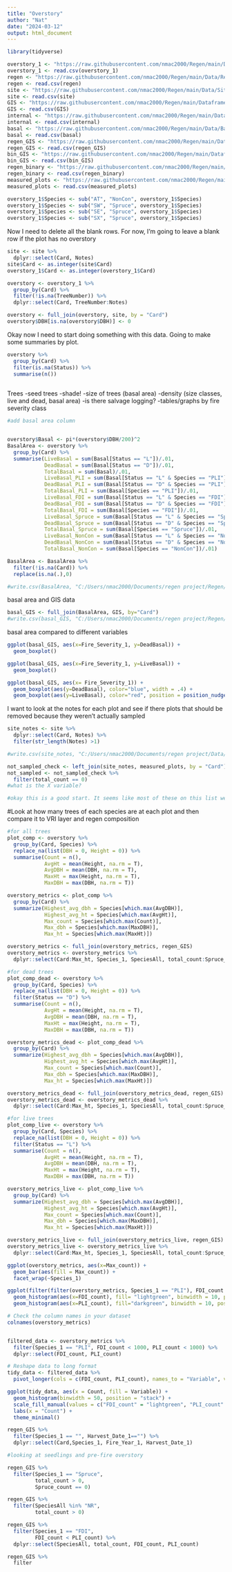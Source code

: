 ```yaml
---
title: "Overstory"
author: "Nat"
date: "2024-03-12"
output: html_document
---
```


```r
library(tidyverse)

overstory_1 <- "https://raw.githubusercontent.com/nmac2000/Regen/main/Data/Overstory.csv"
overstory_1 <- read.csv(overstory_1)
regen <- "https://raw.githubusercontent.com/nmac2000/Regen/main/Data/Regen_2023_ALL.csv" ##check this
regen <- read.csv(regen)
site <- "https://raw.githubusercontent.com/nmac2000/Regen/main/Data/Site.csv"
site <- read.csv(site)
GIS <- "https://raw.githubusercontent.com/nmac2000/Regen/main/Dataframes/GIS_fixed.csv"
GIS <- read.csv(GIS)
internal <- "https://raw.githubusercontent.com/nmac2000/Regen/main/Data/Internal.csv" ##check this
internal <- read.csv(internal)
basal <- "https://raw.githubusercontent.com/nmac2000/Regen/main/Data/BasalArea.csv"
basal <- read.csv(basal)
regen_GIS <- "https://raw.githubusercontent.com/nmac2000/Regen/main/Dataframes/regen_GIS.csv"
regen_GIS <- read.csv(regen_GIS)
bin_GIS <- "https://raw.githubusercontent.com/nmac2000/Regen/main/Dataframes/binary_GIS.csv"
bin_GIS <- read.csv(bin_GIS)
regen_binary <- "https://raw.githubusercontent.com/nmac2000/Regen/main/Dataframes/regen_binary.csv"
regen_binary <- read.csv(regen_binary)
measured_plots <- "https://raw.githubusercontent.com/nmac2000/Regen/main/Dataframes/MeasuredPlots.csv"
measured_plots <- read.csv(measured_plots)
```

```r
overstory_1$Species <- sub("AT", "NonCon", overstory_1$Species)
overstory_1$Species <- sub("SW", "Spruce", overstory_1$Species)
overstory_1$Species <- sub("SE", "Spruce", overstory_1$Species)
overstory_1$Species <- sub("SX", "Spruce", overstory_1$Species)
```

Now I need to delete all the blank rows. For now, I'm going to leave a blank row if the plot has no overstory
```r
site <- site %>% 
  dplyr::select(Card, Notes)
site$Card <- as.integer(site$Card)
overstory_1$Card <- as.integer(overstory_1$Card)

overstory <- overstory_1 %>% 
  group_by(Card) %>% 
  filter(!is.na(TreeNumber)) %>% 
  dplyr::select(Card, TreeNumber:Notes)

overstory <- full_join(overstory, site, by = "Card")
overstory$DBH[is.na(overstory$DBH)] <- 0


```

Okay now I need to start doing something with this data. 
Going to make some summaries by plot. 
```r
overstory %>% 
  group_by(Card) %>% 
  filter(is.na(Status)) %>% 
  summarise(n())
  
```
Trees
-seed trees
-shade!
-size of trees (basal area)
-density (size classes, live and dead, basal area)
-is there salvage logging?
-tables/graphs by fire severity class
```r
#add basal area column


overstory$Basal <- pi*(overstory$DBH/200)^2
BasalArea <- overstory %>% 
  group_by(Card) %>% 
  summarise(LiveBasal = sum(Basal[Status == "L"])/.01,
            DeadBasal = sum(Basal[Status == "D"])/.01,
            TotalBasal = sum(Basal)/.01,
            LiveBasal_PLI = sum(Basal[Status == "L" & Species == "PLI"])/.01,
            DeadBasal_PLI = sum(Basal[Status == "D" & Species == "PLI"])/.01,
            TotalBasal_PLI = sum(Basal[Species == "PLI"])/.01,
            LiveBasal_FDI = sum(Basal[Status == "L" & Species == "FDI"])/.01,
            DeadBasal_FDI = sum(Basal[Status == "D" & Species == "FDI"])/.01,
            TotalBasal_FDI = sum(Basal[Species == "FDI"])/.01,
            LiveBasal_Spruce = sum(Basal[Status == "L" & Species == "Spruce"])/.01,
            DeadBasal_Spruce = sum(Basal[Status == "D" & Species == "Spruce"])/.01,
            TotalBasal_Spruce = sum(Basal[Species == "Spruce"])/.01,
            LiveBasal_NonCon = sum(Basal[Status == "L" & Species == "NonCon"])/.01,
            DeadBasal_NonCon = sum(Basal[Status == "D" & Species == "NonCon"])/.01,
            TotalBasal_NonCon = sum(Basal[Species == "NonCon"])/.01)

BasalArea <- BasalArea %>%
  filter(!is.na(Card)) %>% 
  replace(is.na(.),0)

#write.csv(BasalArea, "C:/Users/nmac2000/Documents/regen project/Regen/Dataframes/BasalArea.csv", row.names = FALSE)

```

basal area and GIS data
```r
basal_GIS <- full_join(BasalArea, GIS, by="Card")
#write.csv(basal_GIS, "C:/Users/nmac2000/Documents/regen project/Regen/Dataframes/BasalGIS.csv", row.names = FALSE)
```
basal area compared to different variables
```r
ggplot(basal_GIS, aes(x=Fire_Severity_1, y=DeadBasal)) +
  geom_boxplot()

ggplot(basal_GIS, aes(x=Fire_Severity_1, y=LiveBasal)) +
  geom_boxplot()

ggplot(basal_GIS, aes(x= Fire_Severity_1)) +
  geom_boxplot(aes(y=DeadBasal), color="blue", width = .4) +
  geom_boxplot(aes(y=LiveBasal), color="red", position = position_nudge(x= 0.3), width = .4) 


```


I want to look at the notes for each plot and see if there plots that should be removed because they weren't actually sampled
```r

site_notes <- site %>% 
  dplyr::select(Card, Notes) %>% 
  filter(str_length(Notes) >1)

#write.csv(site_notes, "C:/Users/nmac2000/Documents/regen project/Data/SiteNotes.csv", row.names = FALSE)

not_sampled_check <- left_join(site_notes, measured_plots, by = "Card")
not_sampled <- not_sampled_check %>% 
  filter(total_count == 0)
#what is the X variable?

#okay this is a good start. It seems like most of these on this list were not actually sampled. There are a few I should double check
```
#Look at how many trees of each species are at each plot
and then compare it to VRI layer and regen composition
```r
#for all trees
plot_comp <- overstory %>% 
  group_by(Card, Species) %>%
  replace_na(list(DBH = 0, Height = 0)) %>% 
  summarise(Count = n(),
            AvgHt = mean(Height, na.rm = T),
            AvgDBH = mean(DBH, na.rm = T),
            MaxHt = max(Height, na.rm = T),
            MaxDBH = max(DBH, na.rm = T)) 

overstory_metrics <- plot_comp %>% 
  group_by(Card) %>% 
  summarize(Highest_avg_dbh = Species[which.max(AvgDBH)],
            Highest_avg_ht = Species[which.max(AvgHt)],
            Max_count = Species[which.max(Count)],
            Max_dbh = Species[which.max(MaxDBH)],
            Max_ht = Species[which.max(MaxHt)])

overstory_metrics <- full_join(overstory_metrics, regen_GIS)
overstory_metrics <- overstory_metrics %>% 
  dplyr::select(Card:Max_ht, Species_1, SpeciesAll, total_count:Spruce_x130)

#for dead trees
plot_comp_dead <- overstory %>% 
  group_by(Card, Species) %>%
  replace_na(list(DBH = 0, Height = 0)) %>% 
  filter(Status == "D") %>% 
  summarise(Count = n(),
            AvgHt = mean(Height, na.rm = T),
            AvgDBH = mean(DBH, na.rm = T),
            MaxHt = max(Height, na.rm = T),
            MaxDBH = max(DBH, na.rm = T)) 

overstory_metrics_dead <- plot_comp_dead %>% 
  group_by(Card) %>% 
  summarize(Highest_avg_dbh = Species[which.max(AvgDBH)],
            Highest_avg_ht = Species[which.max(AvgHt)],
            Max_count = Species[which.max(Count)],
            Max_dbh = Species[which.max(MaxDBH)],
            Max_ht = Species[which.max(MaxHt)])

overstory_metrics_dead <- full_join(overstory_metrics_dead, regen_GIS)
overstory_metrics_dead <- overstory_metrics_dead %>% 
  dplyr::select(Card:Max_ht, Species_1, SpeciesAll, total_count:Spruce_x130)

#for live trees
plot_comp_live <- overstory %>% 
  group_by(Card, Species) %>%
  replace_na(list(DBH = 0, Height = 0)) %>% 
  filter(Status == "L") %>% 
  summarise(Count = n(),
            AvgHt = mean(Height, na.rm = T),
            AvgDBH = mean(DBH, na.rm = T),
            MaxHt = max(Height, na.rm = T),
            MaxDBH = max(DBH, na.rm = T)) 

overstory_metrics_live <- plot_comp_live %>% 
  group_by(Card) %>% 
  summarize(Highest_avg_dbh = Species[which.max(AvgDBH)],
            Highest_avg_ht = Species[which.max(AvgHt)],
            Max_count = Species[which.max(Count)],
            Max_dbh = Species[which.max(MaxDBH)],
            Max_ht = Species[which.max(MaxHt)])

overstory_metrics_live <- full_join(overstory_metrics_live, regen_GIS)
overstory_metrics_live <- overstory_metrics_live %>% 
  dplyr::select(Card:Max_ht, Species_1, SpeciesAll, total_count:Spruce_x130)

ggplot(overstory_metrics, aes(x=Max_count)) +
  geom_bar(aes(fill = Max_count)) +
  facet_wrap(~Species_1)

ggplot(filter(filter(overstory_metrics, Species_1 == "PLI"), FDI_count < 1000)) +
  geom_histogram(aes(x=FDI_count), fill= "lightgreen", binwidth = 10, position="dodge") +
  geom_histogram(aes(x=PLI_count), fill="darkgreen", binwidth = 10, position="dodge")

# Check the column names in your dataset
colnames(overstory_metrics)


filtered_data <- overstory_metrics %>%
  filter(Species_1 == "PLI", FDI_count < 1000, PLI_count < 1000) %>%
  dplyr::select(FDI_count, PLI_count)

# Reshape data to long format
tidy_data <- filtered_data %>%
  pivot_longer(cols = c(FDI_count, PLI_count), names_to = "Variable", values_to = "Count")

ggplot(tidy_data, aes(x = Count, fill = Variable)) +
  geom_histogram(binwidth = 50, position = "stack") +
  scale_fill_manual(values = c("FDI_count" = "lightgreen", "PLI_count" = "darkgreen")) +
  labs(x = "Count") +
  theme_minimal()
```

```r
regen_GIS %>% 
  filter(Species_1 == "", Harvest_Date_1=="") %>% 
  dplyr::select(Card,Species_1, Fire_Year_1, Harvest_Date_1) 
```

```r
#looking at seedlings and pre-fire overstory

regen_GIS %>% 
  filter(Species_1 == "Spruce",
         total_count > 0,
         Spruce_count == 0) 

regen_GIS %>% 
  filter(SpeciesAll %in% "NR",
         total_count > 0)

regen_GIS %>% 
  filter(Species_1 == "FDI",
         FDI_count < PLI_count) %>% 
  dplyr::select(SpeciesAll, total_count, FDI_count, PLI_count)

```






```r
regen_GIS %>% 
  filter
```
